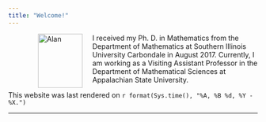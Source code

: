 ```yaml
---
title: "Welcome!"
---
```


<figure>
<img src="./images/LasWebPic.png" alt="Alan" align="left" hspace="20" style="width:90px;height:110px;">
</figure>
 
I received my Ph. D. in Mathematics  from the Department of Mathematics at Southern Illinois University Carbondale in August 2017. 
Currently, I am working as a Visiting Assistant Professor in the Department of Mathematical Sciences at Appalachian State University.


This website was last rendered on `r format(Sys.time(), "%A, %B %d, %Y - %X.")`


* * *
